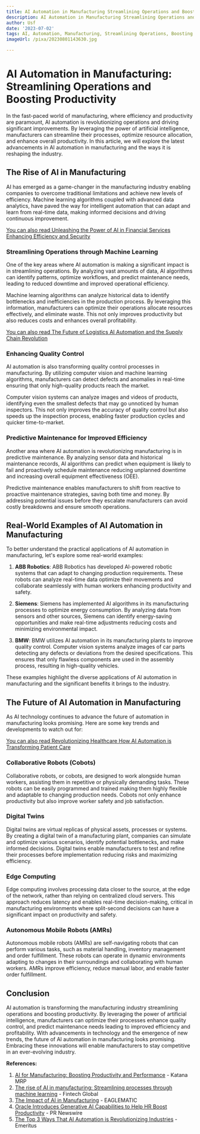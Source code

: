 ```yaml
---
title: AI Automation in Manufacturing Streamlining Operations and Boosting Productivity
description: AI Automation in Manufacturing Streamlining Operations and Boosting Productivity
author: Usf
date: '2023-07-02'
tags: AI, Automation, Manufacturing, Streamlining Operations, Boosting Productivity
imageUrl: /pixa/20230801143630.jpg

---
```

# AI  Automation in Manufacturing: Streamlining Operations and Boosting Productivity

In the fast-paced world of manufacturing, where efficiency and productivity are paramount, AI automation  is revolutionizing operations and driving significant improvements.  By leveraging the power of artificial intelligence, manufacturers can streamline their processes, optimize resource allocation, and enhance overall  productivity. In this article, we will explore the latest advancements in AI automation in manufacturing and the ways it is reshaping  the industry.

## The Rise of AI in Manufacturing

AI has emerged as a game-changer in the manufacturing industry enabling companies to overcome  traditional  limitations and achieve  new levels of efficiency. Machine learning  algorithms coupled with advanced data analytics, have paved the way for intelligent automation that can adapt and learn from real-time data, making informed decisions and  driving continuous improvement.

[You can also read Unleashing the Power of AI in Financial  Services  Enhancing Efficiency and Security](Unleashing%20the%20Power%20of%20AI%20in%20Financial%20Services%20Enhancing%20Efficiency%20and%20Security)


### Streamlining Operations through  Machine Learning

One  of the key areas where AI automation is making a significant impact is in streamlining operations. By analyzing vast amounts of data, AI algorithms can  identify patterns, optimize workflows, and predict maintenance needs, leading to reduced downtime and improved operational efficiency.

Machine learning algorithms can analyze historical data to identify bottlenecks and inefficiencies in the  production process. By  leveraging this information, manufacturers  can optimize their operations allocate resources effectively, and eliminate waste. This not only improves productivity but also reduces costs  and enhances overall profitability.

[You can also read The Future of Logistics AI Automation  and the Supply Chain  Revolution](The%20Future%20of%20Logistics%20AI%20Automation%20and%20the%20Supply%20Chain%20Revolution)


### Enhancing Quality Control

AI automation is also transforming quality control processes in manufacturing. By utilizing computer vision and machine learning algorithms, manufacturers can detect defects and anomalies in real-time ensuring that only  high-quality products  reach the market.

Computer vision systems  can analyze images and videos of products, identifying even the smallest  defects that may go unnoticed by human inspectors.  This not only improves  the  accuracy of quality control but also speeds up the inspection process, enabling faster production cycles and quicker time-to-market.

### Predictive Maintenance for Improved Efficiency

Another area where AI automation is revolutionizing manufacturing is in predictive maintenance. By analyzing sensor data  and historical maintenance records, AI algorithms  can predict when equipment is likely to fail and  proactively schedule maintenance reducing unplanned  downtime and increasing overall equipment effectiveness (OEE).

Predictive maintenance enables manufacturers to shift from reactive to  proactive maintenance strategies, saving both time and money. By addressing potential issues before they escalate manufacturers can avoid costly breakdowns and ensure smooth operations.

## Real-World  Examples of AI Automation in Manufacturing

To better understand the practical applications of AI automation in manufacturing, let's  explore some real-world examples:

1. **ABB Robotics**: ABB Robotics has developed AI-powered robotic systems that can adapt to changing production requirements. These robots can analyze  real-time data optimize their  movements and collaborate seamlessly with  human workers enhancing productivity  and  safety.

2. **Siemens**: Siemens  has implemented AI algorithms in its manufacturing processes  to optimize  energy consumption. By analyzing data  from  sensors  and  other sources, Siemens can  identify energy-saving opportunities and make real-time adjustments  reducing costs and minimizing environmental impact.

3.  **BMW**: BMW utilizes  AI automation in  its manufacturing plants to improve quality control. Computer vision systems analyze images of car parts detecting any defects  or deviations from the desired specifications. This ensures that only flawless components are used in the  assembly process, resulting in high-quality vehicles.

These examples highlight the diverse applications of AI automation  in manufacturing and the significant benefits it brings to the industry.

## The Future of AI Automation  in  Manufacturing

As AI technology  continues to advance the  future of  automation in manufacturing looks promising. Here are some key trends  and developments  to watch  out for:

[You can also read Revolutionizing Healthcare How AI Automation is Transforming Patient  Care](Revolutionizing%20Healthcare%20How%20AI%20Automation%20is%20Transforming%20Patient%20Care)


### Collaborative Robots (Cobots)

Collaborative robots, or cobots, are designed to work alongside human workers, assisting them  in repetitive or physically demanding tasks. These robots can be easily programmed  and trained making them highly flexible and adaptable to changing production needs. Cobots not only enhance productivity but also improve worker safety and job satisfaction.

### Digital  Twins

Digital  twins are virtual replicas of physical assets, processes  or systems. By creating a digital twin of a manufacturing plant, companies can simulate and optimize various scenarios, identify potential bottlenecks, and make informed decisions.  Digital twins enable manufacturers to test and  refine  their processes before implementation reducing risks and  maximizing efficiency.

### Edge Computing

Edge computing involves processing data closer to the  source, at the edge of the network, rather than relying on centralized cloud servers. This approach reduces latency and enables real-time decision-making, critical in  manufacturing environments where  split-second  decisions can have a significant impact on productivity and safety.

### Autonomous Mobile Robots (AMRs)

Autonomous mobile robots (AMRs)  are self-navigating robots that can perform various tasks, such as material handling, inventory management and order fulfillment.  These robots  can operate in dynamic environments adapting to changes  in their surroundings and  collaborating with human workers. AMRs improve efficiency, reduce  manual labor, and enable faster order fulfillment.

## Conclusion

AI automation is transforming the manufacturing industry streamlining operations and boosting productivity. By  leveraging the power of artificial  intelligence, manufacturers can optimize their processes enhance quality control, and predict maintenance needs leading to improved efficiency and profitability. With  advancements in technology and the emergence of new trends, the future of  AI automation in  manufacturing looks promising. Embracing these innovations will enable manufacturers to stay competitive in an ever-evolving industry.

**References:**

1. [AI  for Manufacturing: Boosting Productivity and Performance](https://katanamrp.com/blog/ai-for-manufacturing/) - Katana MRP
2. [The rise of AI in manufacturing: Streamlining processes through  machine learning](https://fintech.global/2023/06/02/the-rise-of-ai-in-manufacturing-streamlining-processes-through-machine-learning/)  -  Fintech Global
3. [The Impact of AI in Manufacturing](https://www.eaglematic.com/the-impact-of-ai-in-manufacturing/) - EAGLEMATIC
4. [Oracle Introduces Generative AI Capabilities to Help HR Boost Productivity](https://www.prnewswire.com/news-releases/oracle-introduces-generative-ai-capabilities-to-help-hr-boost-productivity-301865682.html) - PR Newswire
5. [The Top 3 Ways That  AI Automation is Revolutionizing Industries](https://emeritus.org/blog/ai-and-ml-benefits-of-ai-automation/) - Emeritus